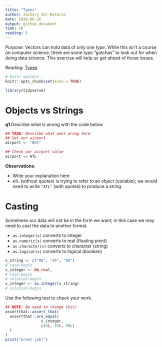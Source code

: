 ```yaml
---
title: "Types"
author: Zachary del Rosario
date: 2020-06-26
output: github_document
time: 10
reading: 5
---
```


*Purpose*: Vectors can hold data of only one *type*. While this isn't a course on computer science, there are some type "gotchas" to look out for when doing data science. This exercise will help us get ahead of those issues.

*Reading*: [Types](https://rstudio.cloud/learn/primers/1.2)

```r
# knitr options
knitr::opts_chunk$set(echo = TRUE)
```

```r
library(tidyverse)

```

# Objects vs Strings
<!-- -------------------------------------------------- -->

__q1__ Describe what is wrong with the code below.

```r
## TASK: Describe what went wrong here
## Set our airport
airport <- "BOS"

## Check our airport value
airport == ATL
```

**Observations**:

<!-- task-begin -->
- Write your explanation here
<!-- task-end -->
<!-- solution-begin -->
- `ATL` (without quotes) is trying to refer to an object (variable); we would need to write `"ATL"` (with quotes) to produce a string.
<!-- solution-end -->

# Casting
<!-- -------------------------------------------------- -->

Sometimes our data will not be in the form we want; in this case we may need to *cast* the data to another format.

- `as.integer(x)` converts to integer
- `as.numeric(x)` converts to real (floating point)
- `as.character(x)` converts to character (string)
- `as.logical(x)` converts to logical (boolean)

```r
v_string <- c("00", "45", "90")
# task-begin
v_integer <- NA_real_
# task-begin
# solution-begin
v_integer <- as.integer(v_string)
# solution-begin
```

Use the following test to check your work.

```r
## NOTE: No need to change this!
assertthat::assert_that(
  assertthat::are_equal(
                v_integer,
                c(0L, 45L, 90L)
  )
)
print("Great job!")
```
